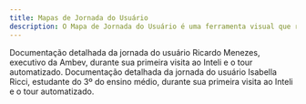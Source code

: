```yaml
---
title: Mapas de Jornada do Usuário
description: O Mapa de Jornada do Usuário é uma ferramenta visual que representa as etapas que um usuário passa ao interagir com um produto ou serviço. Ele ajuda a identificar pontos de dor, oportunidades de melhoria e a entender melhor as necessidades do usuário.
---
```


<Cards>
  <Card
    href="/docs/sprint-1/entendimento-do-usuario/mapa-de-jornada-do-usuario/mapa-de-jornada-do-usuario-executivo"
    title="Mapa de Jornada do Usuário Executivo"
  >
   Documentação detalhada da jornada do usuário Ricardo Menezes, executivo da Ambev, durante sua primeira visita ao Inteli e o tour automatizado.
  </Card>
  <Card
    href="/docs/sprint-1/entendimento-do-usuario/mapa-de-jornada-do-usuario/mapa-de-jornada-do-usuario-candidato"
    title="Mapa de Jornada do Usuário Candidato"
  >
   Documentação detalhada da jornada do usuário Isabella Ricci, estudante do 3º do ensino médio, durante sua primeira visita ao Inteli e o tour automatizado.
  </Card>
</Cards>
